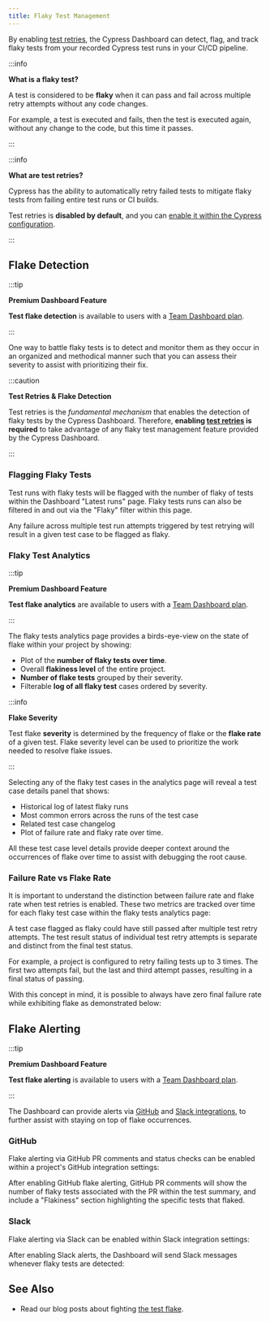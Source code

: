 ```yaml
---
title: Flaky Test Management
---
```


By enabling [test retries](/guides/guides/test-retries), the Cypress Dashboard
can detect, flag, and track flaky tests from your recorded Cypress test runs in
your CI/CD pipeline.

:::info

<strong class="alert-header">What is a flaky test?</strong>

A test is considered to be **flaky** when it can pass and fail across multiple
retry attempts without any code changes.

For example, a test is executed and fails, then the test is executed again,
without any change to the code, but this time it passes.

:::

:::info

<strong class="alert-header">What are test retries?</strong>

Cypress has the ability to automatically retry failed tests to mitigate flaky
tests from failing entire test runs or CI builds.

Test retries is **disabled by default**, and you can
[enable it within the Cypress configuration](/guides/guides/test-retries#Configure-Test-Retries).

:::

## Flake Detection

:::tip

<strong class="alert-header"><Icon name="star"></Icon> Premium Dashboard
Feature</strong>

**Test flake detection** is available to users with a
[Team Dashboard plan](https://cypress.io/pricing).

:::

One way to battle flaky tests is to detect and monitor them as they occur in an
organized and methodical manner such that you can assess their severity to
assist with prioritizing their fix.

:::caution

<strong class="alert-header">Test Retries & Flake Detection</strong>

Test retries is the _fundamental mechanism_ that enables the detection of flaky
tests by the Cypress Dashboard. Therefore, **enabling
[test retries](/guides/guides/test-retries#Configure-Test-Retries) is required**
to take advantage of any flaky test management feature provided by the Cypress
Dashboard.

:::

### Flagging Flaky Tests

Test runs with flaky tests will be flagged with the number of flaky of tests
within the Dashboard "Latest runs" page. Flaky tests runs can also be filtered
in and out via the "Flaky" filter within this page.

<DocsImage src="/img/dashboard/flaky-test-management/flaky-runs-view.png" alt="Flagging flaky tests runs in Cypress Dashboard" ></DocsImage>

Any failure across multiple test run attempts triggered by test retrying will
result in a given test case to be flagged as flaky.

### Flaky Test Analytics

:::tip

<strong class="alert-header"><Icon name="star"></Icon> Premium Dashboard
Feature</strong>

**Test flake analytics** are available to users with a
[Team Dashboard plan](https://cypress.io/pricing).

:::

The flaky tests analytics page provides a birds-eye-view on the state of flake
within your project by showing:

- Plot of the **number of flaky tests over time**.
- Overall **flakiness level** of the entire project.
- **Number of flake tests** grouped by their severity.
- Filterable **log of all flaky test** cases ordered by severity.

:::info

<strong class="alert-header">Flake Severity</strong>

Test flake **severity** is determined by the frequency of flake or the **flake
rate** of a given test. Flake severity level can be used to prioritize the work
needed to resolve flake issues.

:::

<DocsImage src="/img/dashboard/flaky-test-management/flake-analytics.png" alt="Flaky tests analytics" ></DocsImage>

Selecting any of the flaky test cases in the analytics page will reveal a test
case details panel that shows:

- Historical log of latest flaky runs
- Most common errors across the runs of the test case
- Related test case changelog
- Plot of failure rate and flaky rate over time.

All these test case level details provide deeper context around the occurrences
of flake over time to assist with debugging the root cause.

<DocsImage src="/img/dashboard/flaky-test-management/flake-panel.png" alt="Flaky tests analytics details panel" ></DocsImage>

### Failure Rate vs Flake Rate

It is important to understand the distinction between failure rate and flake
rate when test retries is enabled. These two metrics are tracked over time for
each flaky test case within the flaky tests analytics page:

<DocsImage src="/img/dashboard/flaky-test-management/flake-v-fail-2.png" alt="flake rate vs fail rate" ></DocsImage>

A test case flagged as flaky could have still passed after multiple test retry
attempts. The test result status of individual test retry attempts is separate
and distinct from the final test status.

For example, a project is configured to retry failing tests up to 3 times. The
first two attempts fail, but the last and third attempt passes, resulting in a
final status of passing.

With this concept in mind, it is possible to always have zero final failure rate
while exhibiting flake as demonstrated below:

<DocsImage src="/img/dashboard/flaky-test-management/flake-v-fail-1.png" alt="flake rate vs fail rate" ></DocsImage>

## Flake Alerting

:::tip

<strong class="alert-header"><Icon name="star"></Icon> Premium Dashboard
Feature</strong>

**Test flake alerting** is available to users with a
[Team Dashboard plan](https://cypress.io/pricing).

:::

The Dashboard can provide alerts via
[GitHub](/guides/dashboard/github-integration) and
[Slack integrations](/guides/dashboard/slack-integration), to further assist
with staying on top of flake occurrences.

### GitHub

Flake alerting via GitHub PR comments and status checks can be enabled within a
project's GitHub integration settings:

<DocsImage src="/img/dashboard/flaky-test-management/gh-flake.png" alt="GitHub flake alert settings" ></DocsImage>

After enabling GitHub flake alerting, GitHub PR comments will show the number of
flaky tests associated with the PR within the test summary, and include a
"Flakiness" section highlighting the specific tests that flaked.

<DocsImage src="/img/dashboard/flaky-test-management/flake-pr-comment.png" alt="GitHub flake alert pr comment" ></DocsImage>

### Slack

Flake alerting via Slack can be enabled within Slack integration settings:

<DocsImage src="/img/dashboard/flaky-test-management/slack-flake.png" alt="Slack flake alert settings" ></DocsImage>

After enabling Slack alerts, the Dashboard will send Slack messages whenever
flaky tests are detected:

<DocsImage src="/img/dashboard/flaky-test-management/flake-slack-alert.png" alt="Slack flake alert" ></DocsImage>

## See Also

- Read our blog posts about fighting
  [the test flake](https://cypress.io/blog/tag/flake/).
